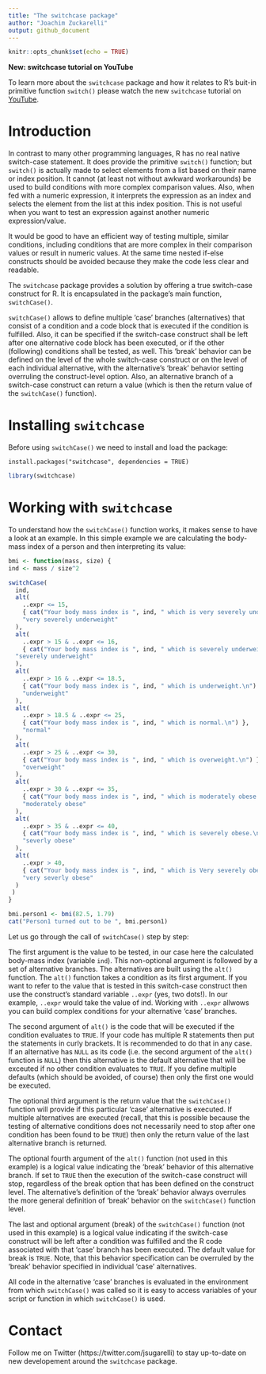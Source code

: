 ```yaml
---
title: "The switchcase package"
author: "Joachim Zuckarelli"
output: github_document
---
```


```r
knitr::opts_chunk$set(echo = TRUE)
```

**New: switchcase tutorial on YouTube**

To learn more about the `switchcase` package and how it relates to R's buit-in primitive function `switch()` please watch the new `switchcase` tutorial on [YouTube](https://youtu.be/3ybF8u_PE7w).


# Introduction

In contrast to many other programming languages, R has no real native switch-case statement. It does provide the primitive `switch()` function; but `switch()` is actually made to select elements from a list based on their name or index position. It cannot (at least not without awkward workarounds) be used to build conditions with more complex comparison values. Also, when fed with a numeric expression, it interprets the expression as an index and selects the element from the list at this index position. This is not useful when you want to test an expression against another numeric expression/value. 

It would be good to have an efficient way of testing multiple, similar conditions, including conditions that are more complex in their comparison values or result in numeric values. At the same time nested if-else constructs should be avoided because they make the code less clear and readable.

The `switchcase` package provides a solution by offering a true switch-case construct for R. It is encapsulated in the package's main function, `switchCase()`.

`switchCase()` allows to define multiple 'case' branches (alternatives) that consist of a condition and a code block that is executed if the condition is fulfilled. Also, it can be specified if the switch-case construct shall be left after one alternative code block has been executed, or if the other (following) conditions shall be tested, as well. This 'break' behavior can be defined on the level of the whole switch-case construct or on the level of each individual alternative, with the alternative's 'break' behavior setting overruling the construct-level option. Also, an alternative branch of a switch-case construct can return a value (which is then the return value of the `switchCase()` function).



# Installing `switchcase`

Before using `switchCase()` we need to install and load the package:
```
install.packages("switchcase", dependencies = TRUE)
```
```r
library(switchcase)
```


# Working with `switchcase`

To understand how the `switchCase()` function works, it makes sense to have a look at an example. In this simple example we are calculating the body-mass index of a person and then interpreting its value:

```r
bmi <- function(mass, size) {
ind <- mass / size^2

switchCase(
  ind,
  alt(
    ..expr <= 15,
    { cat("Your body mass index is ", ind, " which is very severely underweight.\n") },
    "very severely underweight"
  ),
  alt(
    ..expr > 15 & ..expr <= 16,
    { cat("Your body mass index is ", ind, " which is severely underweight.\n") },
  "severely underweight"
  ),
  alt(
    ..expr > 16 & ..expr <= 18.5,
    { cat("Your body mass index is ", ind, " which is underweight.\n") },
    "underweight"
  ),
  alt(
    ..expr > 18.5 & ..expr <= 25,
    { cat("Your body mass index is ", ind, " which is normal.\n") },
    "normal"
  ),
  alt(
    ..expr > 25 & ..expr <= 30,
    { cat("Your body mass index is ", ind, " which is overweight.\n") },
    "overweight"
  ),
  alt(
    ..expr > 30 & ..expr <= 35,
    { cat("Your body mass index is ", ind, " which is moderately obese.\n") },
    "moderately obese"
  ),
  alt(
    ..expr > 35 & ..expr <= 40,
    { cat("Your body mass index is ", ind, " which is severely obese.\n") },
    "severly obese"
  ),
  alt(
    ..expr > 40,
    { cat("Your body mass index is ", ind, " which is Very severely obese.\n") },
    "very severly obese"
  )
 )
}

bmi.person1 <- bmi(82.5, 1.79)
cat("Person1 turned out to be ", bmi.person1)
```


Let us go through the call of `switchCase()` step by step:

The first argument is the value to be tested, in our case here the calculated body-mass index (variable `ind`).
This non-optional argument is followed by a set of alternative branches. The alternatives are built using the `alt()` function. 
The `alt()` function takes a condition as its first argument. If you want to refer to the value that is tested in this switch-case construct then use the construct's standard variable `..expr` (yes, two dots!). In our example, `..expr` would take the value of ind. Working with `..expr` allwows you can build complex conditions for your alternative 'case' branches.

The second argument of `alt()` is the code that will be executed if the condition evaluates to `TRUE`. If your code has multiple R statements then put the statements in curly brackets. It is recommended to do that in any case. If an alternative has `NULL` as its code (i.e. the second argument of the `alt()` function is `NULL`) then this alternative is the default alternative that will be exceuted if no other condition evaluates to `TRUE`. If you define multiple defaults (which should be avoided, of course) then only the first one would be executed.

The optional third argument is the return value that the `switchCase()` function will provide if this particular 'case' alternative is executed. If multiple alternatives are executed (recall, that this is possible because the testing of alternative conditions does not necessarily need to stop after one condition has been found to be `TRUE`) then only the return value of the last alternative branch is returned.

The optional fourth argument of the `alt()` function (not used in this example) is a logical value indicating the 'break' behavior of this alternative branch. If set to `TRUE` then the execution of the switch-case construct will stop, regardless of the break option that has been defined on the construct level. The alternative's definition of the 'break' behavior always overrules the more general definition of 'break' behavior on the `switchCase()` function level.

The last and optional argument (break) of the `switchCase()` function (not used in this example) is a logical value indicating if the switch-case construct will be left after a condition was fulfilled and the R code associated with that 'case' branch has been executed. The default value for break is `TRUE`. Note, that this behavior specification can be overruled by the 'break' behavior specified in individual 'case' alternatives.

All code in the alternative 'case' branches is evaluated in the environment from which `switchCase()` was called so it is easy to access variables of your script or function in which `switchCase()` is used.


# Contact
Follow me on Twitter (https://twitter.com/jsugarelli) to stay up-to-date on new developement around the `switchcase` package.
